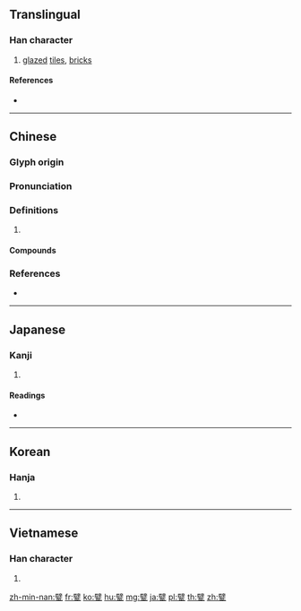 {{character info/new}}
==Translingual==

===Han character===
{{Han char|rn=98|rad=瓦|as=13|sn=18|four=70717|canj=SJMVN|ids=⿱辟瓦}}

# [[glaze]]d [[tile]]s, [[brick]]s

====References====
* {{Han ref|kx=0752.170|dkj=21609|dj=1160.020|hdz=21433.060|uh=7513|ud=29971|bh=F049|bd=61513}}

----

==Chinese==
{{zh-forms}}

===Glyph origin===
{{Han etym}}

===Pronunciation===
{{zh-pron
|m=pì
|c=bik1,pik1
|mc=y
|oc=y
|cat=
}}

===Definitions===
{{zh-hanzi}}

# {{rfdef|zh}}

====Compounds====
{{zh-der|甓社珠|甓社湖|瓴甓|陶侃運甓}}

===References===
* {{R:yue:mfccd}}

----

==Japanese==

===Kanji===
{{ja-kanji|grade=|rs=瓦13}}

# {{defn|lang=ja|sort=瓦13}}

====Readings====
* {{ja-readings|on=[[へき]] (heki)|kun=[[かわら]] (kawara)|nanori=}}

----

==Korean==

===Hanja===
{{ko-hanja|hangeul=벽|eumhun=|rv=byeok|mr=pyŏk|y=pyek}}

# {{defn|lang=ko|sort=瓦13}}

----

==Vietnamese==

===Han character===
{{vi-hantu|[[bích]], [[bịch]]|rs=瓦13}}

# {{defn|lang=vi|sort=瓦13}}

[[zh-min-nan:甓]]
[[fr:甓]]
[[ko:甓]]
[[hu:甓]]
[[mg:甓]]
[[ja:甓]]
[[pl:甓]]
[[th:甓]]
[[zh:甓]]